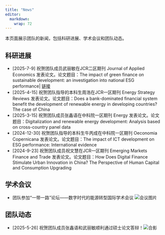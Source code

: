 ```yaml
---
title: "News"
editor: 
  markdown: 
    wrap: 72
---
```



本页面展示团队的新闻，包括科研进展、学术会议和团队动态。


## 科研进展

- [2025-7-9] 祝贺团队成员武丽敏在JCR二区期刊 Journal of Applied Economics 发表论文。论文题目：The impact of green finance on sustainable development: an investigation into national ESG performance| [链接](https://doi.org/10.1080/15140326.2025.2528672)
- [2025-4-15] 祝贺团队指导的本科生周浩在JCR一区期刊 Energy Strategy Reviews 发表论文。论文题目：Does a bank-dominated financial system benefit the development of renewable energy in developing countries? The case of China
- [2025-3-15] 祝贺团队成员张鑫语在中科院一区期刊 Energy 发表论文。论文题目：Digitalization and renewable energy development: Analysis based on cross-country panel data
- [2024-12-30] 祝贺团队指导的本科生牛丙成在中科院一区期刊 Oeconomia Copernicana 发表论文。论文题目：The impact of ICT development on ESG performance: International evidence
- [2024-9-23] 祝贺团队成员祝文慧在JCR一区期刊 Emerging Markets Finance and Trade 发表论文。论文题目：How Does Digital Finance Stimulate Urban Innovation in China? The Perspective of Human Capital and Consumption Upgrading



## 学术会议

- 团队参加“一带一路”论坛——数字时代的能源转型国际学术会议 ![会议图片](/images/202509XUT.png )
    
## 团队动态

- [2025-5-26] 祝贺团队成员张鑫语和武丽敏顺利通过硕士论文答辩！![合影](/images/202506.png )
    



